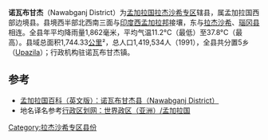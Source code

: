 {{Infobox Bangladesh district
| name                    = 諾瓦布甘傑縣
| native_name             = চাঁপাই নওয়াবগঞ্জ
| image_skyline           = 
| image_alt               = 
| image_caption           = 
| image_map               =Bangladesh Nawabganj District.png
| nickname                = 
| motto                   = 
| pushpin_label_position  = right
| latd  = 24.73|latm  = |lats  = |latNS  = 
| longd = 88.20|longm = |longs = |longEW = 
| coordinates_type        = 
| coordinates_display     = inline,title
| coordinates_footnotes   = 
| division_name           = [[拉傑沙希專區|拉傑沙希專區]]
| established_title       = 
| established_date        = 
| seat_type               = 
| seat                    = 
| leader_party            = 
| leader_title            = 
| leader_name             = 
| leader_title1           = 
| leader_name1            = 
| area_footnotes          = 
| area_total_km2          = 1744.33
| area_metro_km2          = 
| area_note               = 
| elevation_footnotes     = 
| elevation_m             = 
| population_footnotes    = 
| population_total        = 1419534
| population_as_of        = 1991
| population_rank         = 
| population_demonym      = 
| population_note         = 
| literacy_rate           = 23.8%
| postal_code             = 6300
| coast_km                = 
| maplink                 = 
| website                 = [http://banglapedia.search.com.bd/HT/N_0140.htm Banglapedia Article][http://www.chapainawabganj.com www.chapainawabganj.com]
| footnotes               = 
}}
'''诺瓦布甘杰'''（Nawabganj District）为[[孟加拉国|孟加拉国]][[拉傑沙希專區|拉杰沙希专区]]辖县，属孟加拉国西部边境县。县境西半部北西南三面与[[印度|印度]][[西孟加拉邦|西孟加拉邦]]接壤，东与[[拉杰沙希县|拉杰沙希]]、[[瑙冈县|瑙冈县]]相连。全县年平均降雨量1,862毫米，平均气温11.2°C（最低）至37.8°C（最高）。县域总面积1,744.33[[平方千米|公里]]²，总人口1,419,534人（1991），全县共分置5乡（[[乌帕齐拉|Upazila]]）；行政机构驻诺瓦布甘杰镇。

== 参考 ==
* [https://web.archive.org/web/20120214000328/http://www.banglapedia.org/httpdocs/HT/N_0140.HTM 孟加拉国百科（英文版）：诺瓦布甘杰县（Nawabganj District）]
* 地名译名参考[http://www.xzqh.org/old/waiguo/asia/1021.htm 行政区划网：世界政区（亚洲）/孟加拉国]{{Wayback|url=http://www.xzqh.org/old/waiguo/asia/1021.htm |date=20120217212028 }}

[[Category:拉杰沙希专区县份|Category:拉杰沙希专区县份]]
{{孟加拉国行政区划}}
